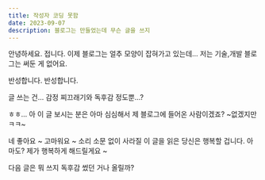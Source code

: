 ```yaml
---
title: 작성자 코딩 못함
date: 2023-09-07
description: 블로그는 만들었는데 무슨 글을 쓰지
---
```


안녕하세요. 접니다.
이제 블로그는 얼추 모양이 잡혀가고 있는데...
저는 기술,개발 블로그는 써둔 게 없어요.

반성합니다. 반성합니다.

글 쓰는 건... 감정 찌끄래기와 독후감 정도뿐...?

ㅎㅎ... 아 이 글 보시는 분은
아마 심심해서 제 블로그에 들어온 사람이겠죠?
~없겠지만 ㅋㅋ~

네 좋아요 ~ 고마워요 ~
소리 소문 없이 사라질 이 글을 읽은 당신은 행복할 겁니다.
아마도? 제가 행복하게 해드릴게요 ~

다음 글은 뭐 쓰지 독후감 썼던 거나 올릴까?
